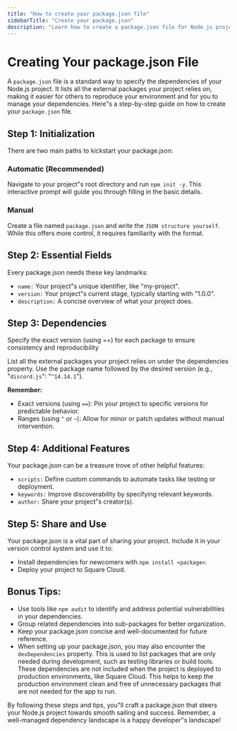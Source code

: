```yaml
---
title: "How to create your package.json file"
sidebarTitle: "Create your package.json"
description: "Learn how to create a package.json file for Node.js projects"
---
```


# Creating Your package.json File

A `package.json` file is a standard way to specify the dependencies of your Node.js project. It lists all the external packages your project relies on, making it easier for others to reproduce your environment and for you to manage your dependencies. Here"s a step-by-step guide on how to create your `package.json` file.

## Step 1: Initialization
There are two main paths to kickstart your package.json:

### Automatic (Recommended)
Navigate to your project"s root directory and run `npm init -y`. This interactive prompt will guide you through filling in the basic details.

###  Manual 
Create a file named `package.json` and write the `JSON structure yourself`. While this offers more control, it requires familiarity with the format.

## Step 2: Essential Fields

Every package.json needs these key landmarks:
- `name:` Your project"s unique identifier, like "my-project".
- `version:` Your project"s current stage, typically starting with "1.0.0".
- `description:` A concise overview of what your project does.

## Step 3: Dependencies
<Warning>Specify the exact version (using ==) for each package to ensure consistency and reproducibility</Warning>

List all the external packages your project relies on under the dependencies property. Use the package name followed by the desired version (e.g., "`discord.js`": "`^14.14.1`"). 

**Remember:** 

- Exact versions (using `==`):  Pin your project to specific versions for predictable behavior.
- Ranges (using `^` or `~`): Allow for minor or patch updates without manual intervention.

## Step 4: Additional Features

Your package.json can be a treasure trove of other helpful features:

- `scripts:` Define custom commands to automate tasks like testing or deployment.
- `keywords:` Improve discoverability by specifying relevant keywords.
- `author:` Share your project"s creator(s).

## Step 5: Share and Use

Your package.json is a vital part of sharing your project. Include it in your version control system and use it to:

- Install dependencies for newcomers with `npm install <package>`.
-  Deploy your project to Square Cloud.

## Bonus Tips:

- Use tools like `npm audit` to identify and address potential vulnerabilities in your dependencies.
- Group related dependencies into sub-packages for better organization.
- Keep your package.json concise and well-documented for future reference.
- When setting up your package.json, you may also encounter the `devDependencies` property. This is used to list packages that are only needed during development, such as testing libraries or build tools. These dependencies are not included when the project is deployed to production environments, like Square Cloud. This helps to keep the production environment clean and free of unnecessary packages that are not needed for the app to run.

By following these steps and tips, you"ll craft a package.json that steers your Node.js project towards smooth sailing and success. Remember, a well-managed dependency landscape is a happy developer"s landscape!